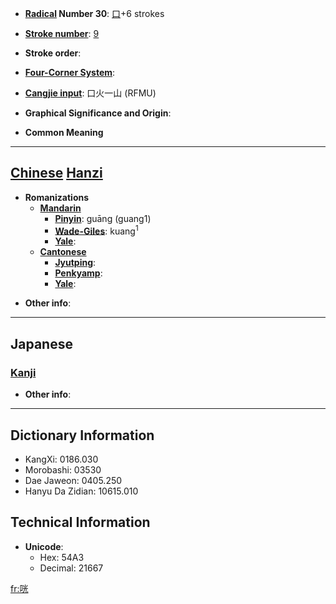 * '''[[Wiktionary:Chinese radical index| Radical]] Number 30''': [[Wiktionary:Chinese radical index 口|口]]+6 strokes

* '''[[Wiktionary:Chinese total strokes index|Stroke number]]''': [[Wiktionary:Chinese total strokes index 9|9]]

* '''Stroke order''': 

* '''[[Wiktionary:Chinese four corner index|Four-Corner System]]''': 

* '''[[Wiktionary:Chinese Cangjie index|Cangjie input]]''': 口火一山 (RFMU)

* '''Graphical Significance and Origin''': 

* '''Common Meaning'''

----

== [[Chinese]] [[Hanzi]] ==

* '''Romanizations'''
** '''[[Mandarin]]'''
*** '''[[Pinyin]]''': guāng (guang1)
*** '''[[Wade-Giles]]''': kuang<sup>1</sup>
*** '''[[Yale]]''': 
** '''[[Cantonese]]'''
*** '''[[Jyutping]]''':
*** '''[[Penkyamp]]''': 
*** '''[[Yale]]''': 

* '''Other info''': 

----

==Japanese==
===[[Kanji]]===
{{kanji|on readings=[[こう]] (kō)|kun readings=}}

* '''Other info''':  

----

== Dictionary Information ==

* KangXi: 0186.030
* Morobashi: 03530
* Dae Jaweon: 0405.250
* Hanyu Da Zidian: 10615.010

== Technical Information ==

* '''Unicode''':
** Hex: 54A3
** Decimal: 21667

[[fr:咣]]